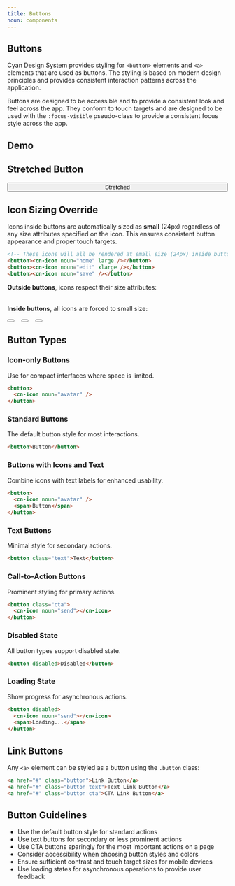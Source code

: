 ```yaml
---
title: Buttons
noun: components
---
```


<article class="column-l">

# Buttons

Cyan Design System provides styling for `<button>` elements and `<a>` elements that are used as buttons. The styling is based on modern design principles and provides consistent interaction patterns across the application.

Buttons are designed to be accessible and to provide a consistent look and feel across the app. They conform to touch targets and are designed to be used with the `:focus-visible` pseudo-class to provide a consistent focus style across the app.

## Demo

<DemoGrid>
  <DemoPanel theme="light" title="LIGHT">
    <ButtonDemo />
  </DemoPanel>
  <DemoPanel theme="dark" title="DARK">
    <ButtonDemo />
  </DemoPanel>
</DemoGrid>

## Stretched Button

<div style="display: flex; flex-direction: column; width: 100%;">
  <button>Stretched</button>
</div>

## Icon Sizing Override

Icons inside buttons are automatically sized as **small** (24px) regardless of any size attributes specified on the icon. This ensures consistent button appearance and proper touch targets.

```html
<!-- These icons will all be rendered at small size (24px) inside buttons -->
<button><cn-icon noun="home" large /></button>
<button><cn-icon noun="edit" xlarge /></button>
<button><cn-icon noun="save" /></button>
```

**Outside buttons**, icons respect their size attributes:
<div style="display: flex; gap: 1rem; align-items: center; margin: 1rem 0;">
  <cn-icon noun="home" />
  <cn-icon noun="home" large />
  <cn-icon noun="home" xlarge />
</div>

**Inside buttons**, all icons are forced to small size:
<div style="display: flex; gap: 1rem; align-items: center; margin: 1rem 0;">
  <button><cn-icon noun="home" /></button>
  <button><cn-icon noun="home" large /></button>
  <button><cn-icon noun="home" xlarge /></button>
</div>

## Button Types

### Icon-only Buttons
Use for compact interfaces where space is limited.

```html
<button>
  <cn-icon noun="avatar" />
</button>
```

### Standard Buttons
The default button style for most interactions.

```html
<button>Button</button>
```

### Buttons with Icons and Text
Combine icons with text labels for enhanced usability.

```html
<button>
  <cn-icon noun="avatar" />
  <span>Button</span>
</button>
```

### Text Buttons
Minimal style for secondary actions.

```html
<button class="text">Text</button>
```

### Call-to-Action Buttons
Prominent styling for primary actions.

```html
<button class="cta">
  <cn-icon noun="send"></cn-icon>
</button>
```

### Disabled State
All button types support disabled state.

```html
<button disabled>Disabled</button>
```

### Loading State
Show progress for asynchronous actions.

```html
<button disabled>
  <cn-icon noun="send"></cn-icon>
  <span>Loading...</span>
</button>
```

## Link Buttons

Any `<a>` element can be styled as a button using the `.button` class:

```html
<a href="#" class="button">Link Button</a>
<a href="#" class="button text">Text Link Button</a>
<a href="#" class="button cta">CTA Link Button</a>
```

## Button Guidelines

- Use the default button style for standard actions
- Use text buttons for secondary or less prominent actions
- Use CTA buttons sparingly for the most important actions on a page
- Consider accessibility when choosing button styles and colors
- Ensure sufficient contrast and touch target sizes for mobile devices
- Use loading states for asynchronous operations to provide user feedback

</article>